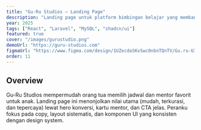 ```yaml
---
title: "Gu-Ru Studios — Landing Page"
description: "Landing page untuk platform bimbingan belajar yang membantu orang tua menemukan mentor terbaik bagi anak, dengan pengalaman modern dan ringkas."
year: 2025
tags: ["React", "Laravel", "MySQL", "shadcn/ui"]
featured: true
cover: "/images/gurustudio.png"
demoUrl: "https://guru-studios.com"
figmaUrl: "https://www.figma.com/design/1UZecdoSKvSwc0nbnTQnTV/Gu.ru-UI-Design?node-id=0-1&t=UZ57BwTXMbDepRo1-1"
order: 11
---
```


## Overview
Gu-Ru Studios mempermudah orang tua memilih jadwal dan mentor favorit untuk anak. Landing page ini menonjolkan nilai utama (mudah, terkurasi, dan tepercaya) lewat hero konversi, kartu mentor, dan CTA jelas. Peranku fokus pada copy, layout sistematis, dan komponen UI yang konsisten dengan design system.

